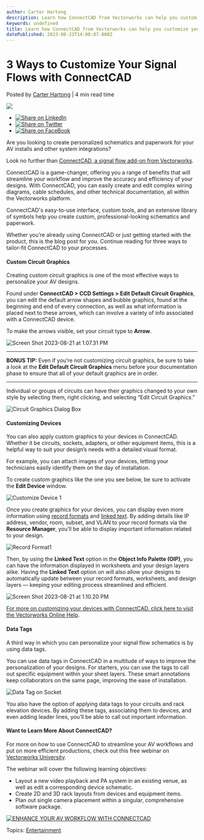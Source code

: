 ```yaml
---
author: Carter Hartong
description: Learn how ConnectCAD from Vectorworks can help you customize your AV signal flows.
keywords: undefined
title: Learn how ConnectCAD from Vectorworks can help you customize your AV signal flows. 
datePublished: 2023-08-23T14:08:07.000Z
---
```

  

# 3 Ways to Customize Your Signal Flows with ConnectCAD

 Posted by [Carter Hartong](https://blog.vectorworks.net/author/carter-hartong) | 4 min read time 

![](https://blog.vectorworks.net/hubfs/Blog%20Images/230814_ENT%20ConnectCAD/CCD%20Blog%20Hero%20Image.png) 

* [![Share on LinkedIn](https://2659751.fs1.hubspotusercontent-na1.net/hubfs/2659751/michaelDemo/share-LI.png)](http://www.linkedin.com/shareArticle?mini=true&url=https%3A%2F%2Fblog.vectorworks.net%2Fpersonalize-your-av-workflows-with-connectcad)
* [![Share on Twitter](https://2659751.fs1.hubspotusercontent-na1.net/hubfs/2659751/michaelDemo/share-TW.png)](https://www.twitter.com/share?text=3%20Ways%20to%20Customize%20Your%20Signal%20Flows%20with%20ConnectCAD&url=https%3A%2F%2Fblog.vectorworks.net%2Fpersonalize-your-av-workflows-with-connectcad&via=PMGTweets)
* [![Share on FaceBook](https://2659751.fs1.hubspotusercontent-na1.net/hubfs/2659751/michaelDemo/share-FB.png)](https://www.facebook.com/sharer/sharer.php?u=https%3A%2F%2Fblog.vectorworks.net%2Fpersonalize-your-av-workflows-with-connectcad)

Are you looking to create personalized schematics and paperwork for your AV installs and other system integrations?

Look no further than [ConnectCAD, a signal flow add-on from Vectorworks](https://www.vectorworks.net/connectcad).

ConnectCAD is a game-changer, offering you a range of benefits that will streamline your workflow and improve the accuracy and efficiency of your designs. With ConnectCAD, you can easily create and edit complex wiring diagrams, cable schedules, and other technical documentation, all within the Vectorworks platform.

ConnectCAD's easy-to-use interface, custom tools, and an extensive library of symbols help you create custom, professional-looking schematics and paperwork.

Whether you’re already using ConnectCAD or just getting started with the product, this is the blog post for you. Continue reading for three ways to tailor-fit ConnectCAD to your processes.

#### Custom Circuit Graphics

Creating custom circuit graphics is one of the most effective ways to personalize your AV designs.

Found under **ConnectCAD > CCD Settings > Edit Default Circuit Graphics**, you can edit the default arrow shapes and bubble graphics, found at the beginning and end of every connection, as well as what information is placed next to these arrows, which can involve a variety of info associated with a ConnectCAD device.

To make the arrows visible, set your circuit type to **Arrow**.

![Screen Shot 2023-08-21 at 1.07.31 PM](https://blog.vectorworks.net/hs-fs/hubfs/Blog%20Images/230814_ENT%20ConnectCAD/Screen%20Shot%202023-08-21%20at%201.07.31%20PM.png?width=1440&height=602&name=Screen%20Shot%202023-08-21%20at%201.07.31%20PM.png)

---

**BONUS TIP:** Even if you’re not customizing circuit graphics, be sure to take a look at the **Edit Default Circuit Graphics** menu before your documentation phase to ensure that all of your default graphics are in order.

---

Individual or groups of circuits can have their graphics changed to your own style by selecting them, right clicking, and selecting “Edit Circuit Graphics.”

![Circuit Graphics Dialog Box](https://blog.vectorworks.net/hs-fs/hubfs/Blog%20Images/230814_ENT%20ConnectCAD/Circuit%20Graphics%20Dialog%20Box.png?width=700&height=610&name=Circuit%20Graphics%20Dialog%20Box.png)

#### Customizing Devices 

You can also apply custom graphics to your devices in ConnectCAD. Whether it be circuits, sockets, adapters, or other equipment items, this is a helpful way to suit your design’s needs with a detailed visual format.

For example, you can attach images of your devices, letting your technicians easily identify them on the day of installation.

To create custom graphics like the one you see below, be sure to activate the **Edit Device** window.

![Customize Device 1](https://blog.vectorworks.net/hs-fs/hubfs/Blog%20Images/230814_ENT%20ConnectCAD/Customize%20Device%201.png?width=1440&height=656&name=Customize%20Device%201.png)

Once you create graphics for your devices, you can display even more information using [record formats](https://app-help.vectorworks.net/2023/eng/VW2023%5FGuide/Database/Record%20format%5Fdatabase%5Fconnection.htm?rhsearch=record%20format&rhhlterm=record%20records%20format%20formats) and [linked text](https://app-help.vectorworks.net/2023/eng/VW2023%5FGuide/RecordsSchedules/Linking%5Ftext%5Fto%5Frecord%5Fformats.htm?rhhlterm=linking%20link%20links%20text&rhsearch=linked%20text). By adding details like IP address, vendor, room, subset, and VLAN to your record formats via the **Resource Manager**, you’ll be able to display important information related to your design.

![Record Format1](https://blog.vectorworks.net/hs-fs/hubfs/Blog%20Images/230814_ENT%20ConnectCAD/Record%20Format1.png?width=700&height=554&name=Record%20Format1.png)

Then, by using the **Linked Text** option in the **Object Info Palette (OIP)**, you can have the information displayed in worksheets and your design layers alike. Having the **Linked Text** option on will also allow your designs to automatically update between your record formats, worksheets, and design layers — keeping your editing process streamlined and efficient.

![Screen Shot 2023-08-21 at 1.10.20 PM](https://blog.vectorworks.net/hs-fs/hubfs/Blog%20Images/230814_ENT%20ConnectCAD/Screen%20Shot%202023-08-21%20at%201.10.20%20PM.png?width=700&height=521&name=Screen%20Shot%202023-08-21%20at%201.10.20%20PM.png)

[For more on customizing your devices with ConnectCAD, click here to visit the Vectorworks Online Help](https://app-help.vectorworks.net/2023/eng/VW2023%5FGuide/ConnectCAD/Customizing%5FConnectCAD%5Fobjects.htm#h).

#### Data Tags

A third way in which you can personalize your signal flow schematics is by using data tags.

You can use data tags in ConnectCAD in a multitude of ways to improve the personalization of your designs. For starters, you can use the tags to call out specific equipment within your sheet layers. These smart annotations keep collaborators on the same page, improving the ease of installation.

![Data Tag on Socket](https://blog.vectorworks.net/hs-fs/hubfs/Blog%20Images/230814_ENT%20ConnectCAD/Data%20Tag%20on%20Socket.png?width=700&height=514&name=Data%20Tag%20on%20Socket.png)

You also have the option of applying data tags to your circuits and rack elevation devices. By adding these tags, associating them to devices, and even adding leader lines, you’ll be able to call out important information.

#### Want to Learn More About ConnectCAD?

For more on how to use ConnectCAD to streamline your AV workflows and put on more efficient productions, check out this free webinar on [Vectorworks University](https://university.vectorworks.net/).

The webinar will cover the following learning objectives:

* Layout a new video playback and PA system in an existing venue, as well as edit a corresponding device schematic.
* Create 2D and 3D rack layouts from devices and equipment items.
* Plan out single camera placement within a singular, comprehensive software package.

[![ENHANCE YOUR AV WORKFLOW WITH CONNECTCAD](https://no-cache.hubspot.com/cta/default/3018241/68569a16-d22c-4d07-9868-43aa4a40ea69.png)](https://cta-redirect.hubspot.com/cta/redirect/3018241/68569a16-d22c-4d07-9868-43aa4a40ea69) 

 Topics: [Entertainment](https://blog.vectorworks.net/topic/entertainment) 

  